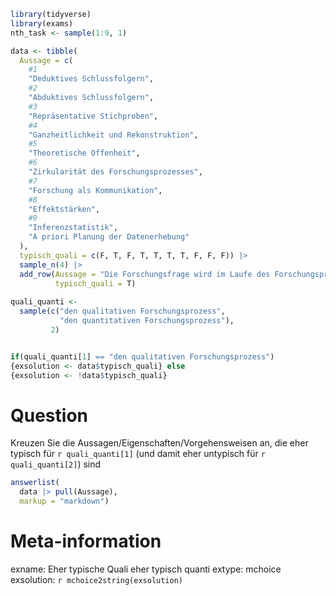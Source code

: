 
```r
library(tidyverse)
library(exams)
nth_task <- sample(1:9, 1)

data <- tibble(
  Aussage = c(
    #1
    "Deduktives Schlussfolgern",
    #2
    "Abduktives Schlussfolgern",
    #3
    "Repräsentative Stichproben",
    #4
    "Ganzheitlichkeit und Rekonstruktion",
    #5
    "Theoretische Offenheit",
    #6
    "Zirkularität des Forschungsprozesses",
    #7
    "Forschung als Kommunikation",
    #8
    "Effektstärken",
    #9
    "Inferenzstatistik",
    "A priori Planung der Datenerhebung"
  ),
  typisch_quali = c(F, T, F, T, T, T, T, F, F, F)) |> 
  sample_n(4) |> 
  add_row(Aussage = "Die Forschungsfrage wird im Laufe des Forschungsprozesses geändert", 
          typisch_quali = T)
                 
quali_quanti <- 
  sample(c("den qualitativen Forschungsprozess", 
           "den quantitativen Forschungsprozess"),
         2)


if(quali_quanti[1] == "den qualitativen Forschungsprozess")
{exsolution <- data$typisch_quali} else 
{exsolution <- !data$typisch_quali}
```


Question
========
Kreuzen Sie die Aussagen/Eigenschaften/Vorgehensweisen an, die eher typisch für `r quali_quanti[1]` (und damit eher untypisch für `r quali_quanti[2]`) sind
  
```r
answerlist(
  data |> pull(Aussage),
  markup = "markdown")
```




Meta-information
================
exname: Eher typische Quali eher typisch quanti
extype: mchoice
exsolution: `r mchoice2string(exsolution)`